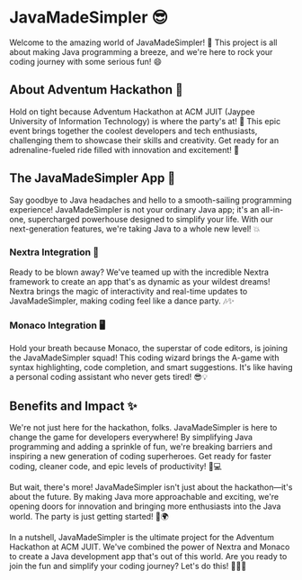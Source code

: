 # JavaMadeSimpler 😎

Welcome to the amazing world of JavaMadeSimpler! 🚀 This project is all about making Java programming a breeze, and we're here to rock your coding journey with some serious fun! 😄

## About Adventum Hackathon 🎉

Hold on tight because Adventum Hackathon at ACM JUIT (Jaypee University of Information Technology) is where the party's at! 🎈 This epic event brings together the coolest developers and tech enthusiasts, challenging them to showcase their skills and creativity. Get ready for an adrenaline-fueled ride filled with innovation and excitement! 💪

## The JavaMadeSimpler App 📱

Say goodbye to Java headaches and hello to a smooth-sailing programming experience! JavaMadeSimpler is not your ordinary Java app; it's an all-in-one, supercharged powerhouse designed to simplify your life. With our next-generation features, we're taking Java to a whole new level! 💥

### Nextra Integration 🌟

Ready to be blown away? We've teamed up with the incredible Nextra framework to create an app that's as dynamic as your wildest dreams! Nextra brings the magic of interactivity and real-time updates to JavaMadeSimpler, making coding feel like a dance party. 🎶✨

### Monaco Integration 🖥️

Hold your breath because Monaco, the superstar of code editors, is joining the JavaMadeSimpler squad! This coding wizard brings the A-game with syntax highlighting, code completion, and smart suggestions. It's like having a personal coding assistant who never gets tired! 😎💡

## Benefits and Impact ✨

We're not just here for the hackathon, folks. JavaMadeSimpler is here to change the game for developers everywhere! By simplifying Java programming and adding a sprinkle of fun, we're breaking barriers and inspiring a new generation of coding superheroes. Get ready for faster coding, cleaner code, and epic levels of productivity! 🚀💻

But wait, there's more! JavaMadeSimpler isn't just about the hackathon—it's about the future. By making Java more approachable and exciting, we're opening doors for innovation and bringing more enthusiasts into the Java world. The party is just getting started! 🎉🌍

In a nutshell, JavaMadeSimpler is the ultimate project for the Adventum Hackathon at ACM JUIT. We've combined the power of Nextra and Monaco to create a Java development app that's out of this world. Are you ready to join the fun and simplify your coding journey? Let's do this! 🎉💪🚀